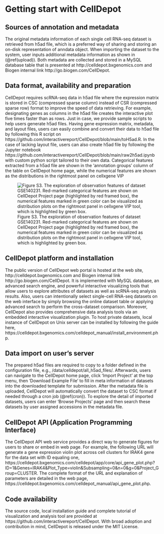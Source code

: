 # Getting start with CellDepot


## Sources of annotation and metadata
The original metadata information of each single cell RNA-seq dataset is retrieved from h5ad file, which is a preferred way of sharing and storing an on-disk representation of anndata object. When importing the dataset to the system, user inputs additional metadata information as shown in (\@ref(upload)). Both metadata are collected and stored in a MySQL database table that is presented at http://celldepot.bxgenomics.com and Biogen internal link http://go.biogen.com/CellDepot.

## Data format, availability and preparation 

CellDepot requires scRNA-seq data in h5ad file where the expression matrix is stored in CSC (compressed sparse column) instead of CSR (compressed sparse row) format to improve the speed of data retrieving. For example, designating genes as columns in the h5ad file creates the interactive plot five times faster than as rows. Just in case, we provide sample scripts to help users generate h5ad files. Having gene expression matrix, metadata, and layout files, users can easily combine and convert their data to h5ad file by following this R script on https://github.com/interactivereport/CellDepot/blob/main/toH5ad.R. In the case of lacking layout file, users can also create h5ad file by following the Jupyter notebook https://github.com/interactivereport/CellDepot/blob/main/raw2h5ad.ipynb with custom python script tailored to their own data. Categorical features extracted from a h5ad file are shown in the 'annotation groups' column of the table on CellDepot home page, while the numerical features are shown as the distributions in the rightmost panel on cellxgene VIP 

![Figure S3. The exploration of observation features of dataset GSE140231. Red-marked categorical features are shown on CellDepot Project page (highlighted by red framed box), the numerical features marked in green color can be visualized as distribution plots on the rightmost panel in cellxgene VIP tool, which is highlighted by green box.](figures/S3.jpg)

## CellDepot platform and installation

The public version of CellDepot web portal is hosted at the web site,  http://celldepot.bxgenomics.com and Biogen internal link http://go.biogen.com/CellDepot. It is implemented with MySQL database, an advanced search engine, and powerful interactive visualizing tools that allow users to explore attributes of datasets as well as scRNA-seq analysis results. Also, users can intentionally select single-cell RNA-seq datasets on the web interface by simply browsing the online dataset table or applying advanced search to perform the cross-dataset comparison. Moreover, CellDepot also provides comprehensive data analysis tools via an embedded interactive visualization plugin. To host private datasets, local instance of CellDepot on Unix server can be installed by following the guide here, https://celldepot.bxgenomics.com/celldepot_manual/install_environment.php. 

## Data import on user’s server

The prepared h5ad files are required to copy to a folder defined in the configuration file, e.g., /data/celldepot/all_h5ad_files/. Afterwards, users can navigate to the CellDepot home page, click ‘Import Project’ at the top menu, then ‘Download Example File’ to fill in meta information of datasets into the downloaded template for submission. After the metadata file is uploaded, CellDepot will automatically convert the dataset to CSC format if needed through a cron job (\@ref(cron)). To explore the detail of imported datasets, users can enter ‘Browse Projects’ page and then search these datasets by user assigned accessions in the metadata file.


## CellDepot API (Application Programming Interface)
The CellDepot API web service provides a direct way to generate figures for users to share or embed in web page. For example, the following URL will generate a gene expression violin plot across cell clusters for IRAK4 gene for the data set with ID equaling one, https://celldepot.bxgenomics.com/celldepot/app/core/api_gene_plot.php?ID=1&Genes=IRAK4&Plot_Type=violin&Subsampling=0&n=0&g=0&Project_Group=CLUSTER. The complete format of the URL and explanation of parameters are detailed in the web page, https://celldepot.bxgenomics.com/celldepot_manual/api_gene_plot.php. 

## Code availability
The source code, local installation guide and complete tutorial of visualization and analysis tool are provided at https://github.com/interactivereport/CellDepot. With broad adoption and contribution in mind, CellDepot is released under the MIT License.

